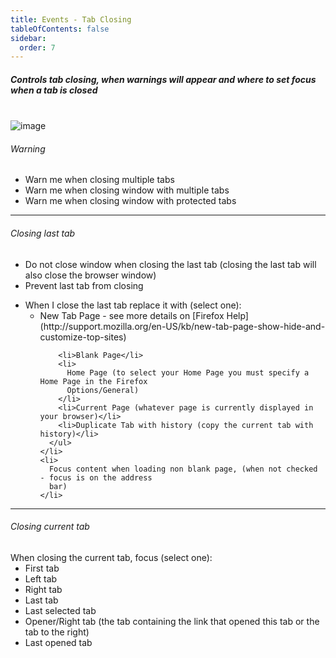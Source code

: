 ```yaml
---
title: Events - Tab Closing
tableOfContents: false
sidebar:
  order: 7
---
```



##### Controls tab closing, when warnings will appear and where to set focus when a tab is closed

<br />

<Image class="help-img" src={eventsTabClosing} alt="image" />

<div class="topic">
  <h6>Warning</h6>
  <ul class="list-disc pl-8">
    <li class="default">Warn me when closing multiple tabs</li>
    <li class="default">Warn me when closing window with multiple tabs</li>
    <li class="default">Warn me when closing window with protected tabs</li>
  </ul>
</div>

---

<div class="topic">
  <h6>Closing last tab</h6>
  <ul class="list-disc pl-8">
    <li>
      Do not close window when closing the last tab (closing the last tab will also close the
      browser window)
    </li>
    <li>Prevent last tab from closing</li>
  </ul>
</div>

<div class="topic">
  <ul class="list-disc pl-8">
    <li>
      When I close the last tab replace it with (select one):
      <ul class="list-disc pl-8">
        <li>
          <span class="default">New Tab Page</span> - see more details on
          [Firefox Help](http://support.mozilla.org/en-US/kb/new-tab-page-show-hide-and-customize-top-sites)
        </li>

        <li>Blank Page</li>
        <li>
          Home Page (to select your Home Page you must specify a Home Page in the Firefox
          Options/General)
        </li>
        <li>Current Page (whatever page is currently displayed in your browser)</li>
        <li>Duplicate Tab with history (copy the current tab with history)</li>
      </ul>
    </li>
    <li>
      Focus content when loading non blank page, (when not checked - focus is on the address
      bar)
    </li>

  </ul>
</div>

---

<h6>Closing current tab</h6>
<div class="topic">
  When closing the current tab, focus (select one):
  <li style="list-style-type: none; margin-left: 0px">
    <ul class="circle list-disc pl-8">
      <li>First tab</li>
      <li>Left tab</li>
      <li>Right tab</li>
      <li>Last tab</li>
      <li>Last selected tab</li>
      <li>
        <span class="default">Opener/Right tab</span> (the tab containing the link that opened this
        tab or the tab to the right)
      </li>
      <li>Last opened tab</li>
    </ul>
  </li>
</div>
